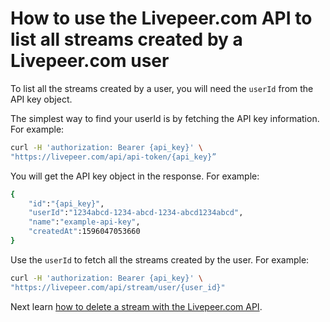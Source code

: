 
<DocsLayout>


# How to use the Livepeer.com API to list all streams created by a Livepeer.com user

To list all the streams created by a user, you will need the `userId` from the API key object.

The simplest way to find your userId is by fetching the API key information. For example:

```bash
curl -H 'authorization: Bearer {api_key}' \
"https://livepeer.com/api/api-token/{api_key}”
```
 
You will get the API key object in the response. For example:

```bash
{
    "id":"{api_key}",
    "userId":"1234abcd-1234-abcd-1234-abcd1234abcd",
    "name":"example-api-key",
    "createdAt":1596047053660
}
```

Use the `userId` to fetch all the streams created by the user. For example:

```bash
curl -H 'authorization: Bearer {api_key}' \
"https://livepeer.com/api/stream/user/{user_id}"
```

Next learn [how to delete a stream with the Livepeer.com API](/docs/guides/api/delete-a-stream).


</DocsLayout>

